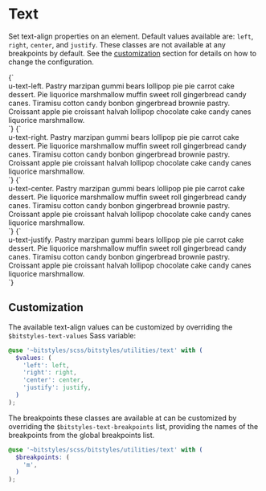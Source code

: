 
<Meta title="Utilities/text" />

# Text

Set text-align properties on an element. Default values available are: `left`, `right`, `center`, and `justify`. These classes are not available at any breakpoints by default. See the [customization](#customization) section for details on how to change the configuration.

<Canvas isColumn>
  <Story name="u-text-left">
    {`
      <div class="u-bg-brand-2 u-padding-m">
        <div class="u-bg-background u-text-left">u-text-left. Pastry marzipan gummi bears lollipop pie pie carrot cake dessert. Pie liquorice marshmallow muffin sweet roll gingerbread candy canes. Tiramisu cotton candy bonbon gingerbread brownie pastry. Croissant apple pie croissant halvah lollipop chocolate cake candy canes liquorice marshmallow.</div>
      </div>
    `}
  </Story>
  <Story name="u-text-right">
    {`
      <div class="u-bg-brand-2 u-padding-m">
        <div class="u-bg-background u-text-right">u-text-right. Pastry marzipan gummi bears lollipop pie pie carrot cake dessert. Pie liquorice marshmallow muffin sweet roll gingerbread candy canes. Tiramisu cotton candy bonbon gingerbread brownie pastry. Croissant apple pie croissant halvah lollipop chocolate cake candy canes liquorice marshmallow.</div>
      </div>
    `}
  </Story>
  <Story name="u-text-center">
    {`
      <div class="u-bg-brand-2 u-padding-m">
        <div class="u-bg-background u-text-center">u-text-center. Pastry marzipan gummi bears lollipop pie pie carrot cake dessert. Pie liquorice marshmallow muffin sweet roll gingerbread candy canes. Tiramisu cotton candy bonbon gingerbread brownie pastry. Croissant apple pie croissant halvah lollipop chocolate cake candy canes liquorice marshmallow.</div>
      </div>
    `}
  </Story>
  <Story name="u-text-justify">
    {`
      <div class="u-bg-brand-2 u-padding-m">
        <div class="u-bg-background u-text-justify">u-text-justify. Pastry marzipan gummi bears lollipop pie pie carrot cake dessert. Pie liquorice marshmallow muffin sweet roll gingerbread candy canes. Tiramisu cotton candy bonbon gingerbread brownie pastry. Croissant apple pie croissant halvah lollipop chocolate cake candy canes liquorice marshmallow.</div>
      </div>
    `}
  </Story>
</Canvas>

## Customization

The available text-align values can be customized by overriding the `$bitstyles-text-values` Sass variable:

```scss
@use '~bitstyles/scss/bitstyles/utilities/text' with (
  $values: (
    'left': left,
    'right': right,
    'center': center,
    'justify': justify,
  )
);
```

The breakpoints these classes are available at can be customized by overriding the `$bitstyles-text-breakpoints` list, providing the names of the breakpoints from the global breakpoints list.

```scss
@use '~bitstyles/scss/bitstyles/utilities/text' with (
  $breakpoints: (
    'm',
  )
);
```
